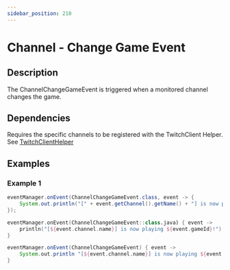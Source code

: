 ```yaml
---
sidebar_position: 210
---
```



# Channel - Change Game Event

## Description

The ChannelChangeGameEvent is triggered when a monitored channel changes the game.

## Dependencies

Requires the specific channels to be registered with the TwitchClient Helper. See [TwitchClientHelper](../getting-started/client-helper)

## Examples

### Example 1

<Tabs groupId="code">
<TabItem value="java" label="Java">

```java
eventManager.onEvent(ChannelChangeGameEvent.class, event -> {
	System.out.println("[" + event.getChannel().getName() + "] is now playing " + event.getGameId() + "!");
});
```

</TabItem>
<TabItem value="kotlin" label="Kotlin">

```kotlin
eventManager.onEvent(ChannelChangeGameEvent::class.java) { event ->
	println("[${event.channel.name}] is now playing ${event.gameId}!")
}
```

</TabItem>
<TabItem value="groovy" label="Groovy">

```groovy
eventManager.onEvent(ChannelChangeGameEvent) { event ->
	System.out.println "[${event.channel.name}] is now playing ${event.gameId}!"
}
```

</TabItem>
</Tabs>
